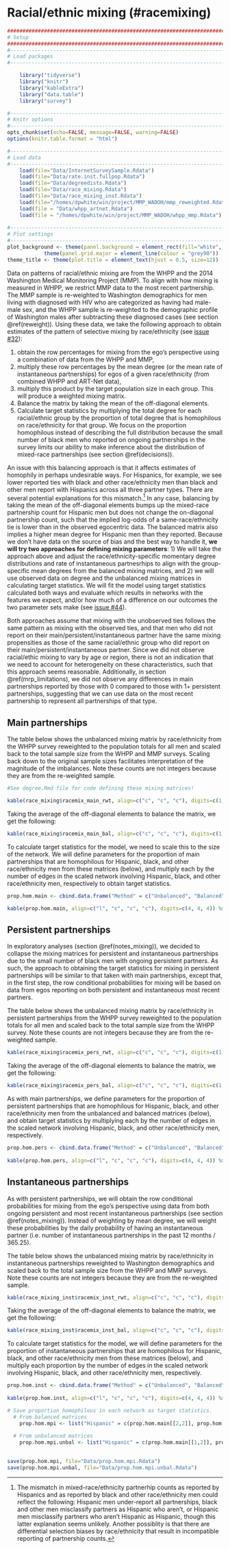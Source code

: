 # Racial/ethnic mixing (#racemixing)

```r
####################################################################################
# Setup
####################################################################################
#-----------------------------------------------------------------------------------
# Load packages
#-----------------------------------------------------------------------------------

    library("tidyverse")
    library("knitr")
    library("kableExtra")
    library("data.table")
    library("survey")

#-----------------------------------------------------------------------------------
# Knitr options
#-----------------------------------------------------------------------------------
opts_chunk$set(echo=FALSE, message=FALSE, warning=FALSE)
options(knitr.table.format = "html") 

#-----------------------------------------------------------------------------------
# Load data
#-----------------------------------------------------------------------------------
    load(file="Data/InternetSurveySample.Rdata")
    load(file="Data/rate.inst.fullpop.Rdata")
    load(file="Data/degreedists.Rdata")
    load(file="Data/race_mixing.Rdata")
    load(file="Data/race_mixing_inst.Rdata")
    load(file="/homes/dpwhite/win/project/MMP_WADOH/mmp_reweighted.Rdata")
    load(file = "Data/whpp_artnet.Rdata")
    load(file = "/homes/dpwhite/win/project/MMP_WADOH/whpp_mmp.Rdata")
    
#-----------------------------------------------------------------------------------
# Plot settings
#-----------------------------------------------------------------------------------
plot_background <- theme(panel.background = element_rect(fill="white", colour = "black")) +
            theme(panel.grid.major = element_line(colour = "grey90"))
theme_title <- theme(plot.title = element_text(hjust = 0.5, size=12)) 

```

Data on patterns of racial/ethnic mixing are from the WHPP and the 2014 Washington Medical Monitoring Project (MMP). To align with how mixing is measured in WHPP, we restrict MMP data to the most recent partnership. The MMP sample is re-weighted to Washington demographics for men living with diagnosed with HIV who are categorized as having had male-male sex, and the WHPP sample is re-weighted to the demographic profile of Washington males after subtracting these diagnosed cases (see section \@ref(reweight)). Using these data, we take the following approach to obtain estimates of the pattern of selective mixing by race/ethnicity (see [issue #32](https://github.com/statnet/WHAMP/issues/32)):  

  1. obtain the row percentages for mixing from the ego's perspective using a combination of data from the WHPP and MMP, 
  2. multiply these row percentages by the mean degree (or the mean rate of instantaneous partnerships) for egos of a given race/ethnicity (from combined WHPP and ART-Net data), 
  3. multiply this product by the target population size in each group. This will produce a weighted mixing matrix. 
  4. Balance the matrix by taking the mean of the off-diagonal elements.
  5. Calculate target statistics by multiplying the total degree for each racial/ethnic group by the proportion of total degree that is homophilous on race/ethnicity for that group. We focus on the proportion homophilous instead of describing the full distribution because the small number of black men who reported on ongoing partnerships in the survey limits our ability to make inference about the distribution of mixed-race partnerships (see section \@ref(decisions)).

An issue with this balancing approach is that it affects estimates of homophily in perhaps undesirable ways. For Hispanics, for example, we see lower reported ties with black and other race/ethnicity men than black and other men report with Hispanics across all three partner types. There are several potential explanations for this mismatch.^[The mismatch in mixed-race/ethnicity partnerhip counts as reported by Hispanics and as reported by black and other race/ethnicity men could reflect the following: Hispanic men under-report all partnerships, black and other men misclassify partners as Hispanic who aren't, or Hispanic men misclassify partners who aren't Hispanic as Hispanic, though this latter explanation seems unlikely. Another possiblity is that there are differential selection biases by race/ethnicity that result in incompatible reporting of partnership counts.] In any case, balancing by taking the mean of the off-diagonal elements bumps up the mixed-race partnership count for Hispanic men but does not change the on-diagonal partnership count, such that the implied log-odds of a same-race/ethnicity tie is lower than in the observed egocentric data. The balanced matrix also implies a higher mean degree for Hispanic men than they reported. Because we don't have data on the source of bias and the best way to handle it, __we will try two approaches for defining mixing parameters__: 1) We will take the approach above and adjust the race/ethnicity-specific momentary degree distributions and rate of instantaneous partnesrhips to align with the group-specific mean degrees from the balanced mixing matrices, and 2) we will use observed data on degree and the unbalanced mixing matrices in calculating target statistics. We will fit the model using target statistics calculated both ways and evaluate which results in networks with the features we expect, and/or how much of a difference on our outcomes the two parameter sets make (see [issue #44](https://github.com/statnet/WHAMP/issues/44)).

Both approaches assume that mixing with the unobserved ties follows the same pattern as mixing with the observed ties, and that men who did not report on their main/persistent/instantaneous partner have the same mixing propensities as those of the same racial/ethnic group who did report on their main/persistent/instantaneous partner. Since we did not observe racial/ethic mixing to vary by age or region, there is not an indication that we need to account for heterogeneity on these characteristics, such that this approach seems reasonable. Additionally, in section \@ref(mrp_limitations), we did not observe any differences in main partnerships reported by those with 0 compared to those with 1+ persistent partnerships, suggesting that we can use data on the most recent partnership to represent all partnerships of that type.

## Main partnerships
The table below shows the unbalanced mixing matrix by race/ethnicity from the WHPP survey reweighted to the population totals for all men and scaled back to the total sample size from the WHPP and MMP surveys. Scaling back down to the original sample sizes facilitates interpretation of the magnitude of the imbalances. Note these counts are not integers because they are from the re-weighted sample.

```r
#See degree.Rmd file for code defining these mixing matrices!

kable(race_mixing$racemix_main_rwt, align=c("c", "c", "c"), digits=c(1, 1, 1)) %>% kable_styling(full_width=F, position="center") %>% column_spec(1, bold=T, color="black", width="2cm") %>% column_spec(2:4, width = "2cm")

```

Taking the average of the off-diagonal elements to balance the matrix, we get the following:
```r

kable(race_mixing$racemix_main_bal, align=c("c", "c", "c"), digits=c(1, 1, 1)) %>% kable_styling(full_width=F, position="center") %>% column_spec(1, bold=T, color="black", width="2cm") %>% column_spec(2:4, width = "2cm")

```

To calculate target statistics for the model, we need to scale this to the size of the network. We will define parameters for the proportion of main partnerships that are homophilous for Hispanic, black, and other race/ethnicity men from these matrices (below), and multiply each by the number of edges in the scaled network involving Hispanic, black, and other race/ethnicity men, respectively to obtain target statistics.

```r
prop.hom.main <- cbind.data.frame("Method" = c("Unbalanced", "Balanced"), "Hispanic" = c(race_mixing$racemix_main_rwt[1,1]/sum(race_mixing$racemix_main_rwt[1,]), race_mixing$racemix_main_bal[1,1]/sum(race_mixing$racemix_main_bal[1,])), "Black" = c(race_mixing$racemix_main_rwt[2,2]/sum(race_mixing$racemix_main_rwt[2,]), race_mixing$racemix_main_bal[2,2]/sum(race_mixing$racemix_main_bal[2,])), "Other" = c(race_mixing$racemix_main_rwt[3,3]/sum(race_mixing$racemix_main_rwt[3,]), race_mixing$racemix_main_bal[3,3]/sum(race_mixing$racemix_main_bal[3,])))

kable(prop.hom.main, align=c("l", "c", "c", "c"), digits=c(4, 4, 4)) %>% kable_styling(full_width=F, position="center") %>% column_spec(2:4, width = "2cm")
```

## Persistent partnerships
In exploratory analyses (section \@ref(notes_mixing)), we decided to collapse the mixing matrices for persistent and instantaneous partnerships due to the small number of black men with ongoing persistent partners. As such, the approach to obtaining the target statistics for mixing in persistent partnerships will be similar to that taken with main partnerships, except that, in the first step, the row conditional probabilities for mixing will be based on data from egos reporting on both persistent and instantaneous most recent partners.  

The table below shows the unbalanced mixing matrix by race/ethnicity in persistent partnerships from the WHPP survey reweighted to the population totals for all men and scaled back to the total sample size from the WHPP survey. Note these counts are not integers because they are from the re-weighted sample.

```r

kable(race_mixing$racemix_pers_rwt, align=c("c", "c", "c"), digits=c(1, 1, 1)) %>% kable_styling(full_width=F, position="center") %>% column_spec(1, bold=T, color="black", width="2cm") %>% column_spec(2:4, width = "2cm")

```

Taking the average of the off-diagonal elements to balance the matrix, we get the following:
```r

kable(race_mixing$racemix_pers_bal, align=c("c", "c", "c"), digits=c(1, 1, 1)) %>% kable_styling(full_width=F, position="center") %>% column_spec(1, bold=T, color="black", width="2cm") %>% column_spec(2:4, width = "2cm")

```

As with main partnerships, we define parameters for the proportion of persistent partnerships that are homophilous for Hispanic, black, and other race/ethnicity men from the unbalanced and balanced matrices (below), and obtain target statistics by multiplying each by the number of edges in the scaled network involving Hispanic, black, and other race/ethnicity men, respectively.

```r
prop.hom.pers <- cbind.data.frame("Method" = c("Unbalanced", "Balanced"), "Hispanic" = c(race_mixing$racemix_pers_rwt[1,1]/sum(race_mixing$racemix_pers_rwt[1,]), race_mixing$racemix_pers_bal[1,1]/sum(race_mixing$racemix_pers_bal[1,])), "Black" = c(race_mixing$racemix_pers_rwt[2,2]/sum(race_mixing$racemix_pers_rwt[2,]), race_mixing$racemix_pers_bal[2,2]/sum(race_mixing$racemix_pers_bal[2,])), "Other" = c(race_mixing$racemix_pers_rwt[3,3]/sum(race_mixing$racemix_pers_rwt[3,]), race_mixing$racemix_pers_bal[3,3]/sum(race_mixing$racemix_pers_bal[3,])))
    
kable(prop.hom.pers, align=c("l", "c", "c", "c"), digits=c(4, 4, 4)) %>% kable_styling(full_width=F, position="center") %>% column_spec(2:4, width = "2cm")
```

## Instantaneous partnerships
As with persistent partnerships, we will obtain the row conditional probabilities for mixing from the ego's perspective using data from both ongoing persistent and most recent instantaneous partnerships (see section \@ref(notes_mixing)). Instead of weighting by mean degree, we will weight these probabilities by the daily probability of having an instantaneous partner (i.e. number of instantaneous partnerships in the past 12 months / 365.25).  

The table below shows the unbalanced mixing matrix by race/ethnicity in instantaneous partnerships reweighted to Washington demographics and scaled back to the total sample size from the WHPP and MMP surveys. Note these counts are not integers because they are from the re-weighted sample.

```r

kable(race_mixing_inst$racemix_inst_rwt, align=c("c", "c", "c"), digits=c(4, 4, 4)) %>% kable_styling(full_width=F, position="center") %>% column_spec(1, bold=T, color="black", width="2cm") %>% column_spec(2:4, width = "2cm")

```

Taking the average of the off-diagonal elements to balance the matrix, we get the following:
```r

kable(race_mixing_inst$racemix_inst_bal, align=c("c", "c", "c"), digits=c(4, 4, 4)) %>% kable_styling(full_width=F, position="center") %>% column_spec(1, bold=T, color="black", width="2cm") %>% column_spec(2:4, width = "2cm")

```

To calculate target statistics for the model, we will define parameters for the proportion of instantaneous partnerships that are homophilous for Hispanic, black, and other race/ethnicity men from these matrices (below), and multiply each proportion by the number of edges in the scaled network involving Hispanic, black, and other race/ethnicity men, respectively.

```r
prop.hom.inst <- cbind.data.frame("Method" = c("Unbalanced", "Balanced"), "Hispanic" = c(race_mixing_inst$racemix_inst_rwt[1,1]/sum(race_mixing_inst$racemix_inst_rwt[1,]), race_mixing_inst$racemix_inst_bal[1,1]/sum(race_mixing_inst$racemix_inst_bal[1,])), "Black" = c(race_mixing_inst$racemix_inst_rwt[2,2]/sum(race_mixing_inst$racemix_inst_rwt[2,]), race_mixing_inst$racemix_inst_bal[2,2]/sum(race_mixing_inst$racemix_inst_bal[2,])), "Other" = c(race_mixing_inst$racemix_inst_rwt[3,3]/sum(race_mixing_inst$racemix_inst_rwt[3,]), race_mixing_inst$racemix_inst_bal[3,3]/sum(race_mixing_inst$racemix_inst_bal[3,])))
    
kable(prop.hom.inst, align=c("l", "c", "c", "c"), digits=c(4, 4, 4)) %>% kable_styling(full_width=F, position="center") %>% column_spec(2:4, width = "2cm")
```

```r
# Save proportion homophilous in each network as target statistics.
  # From balanced matrices
    prop.hom.mpi <- list("Hispanic" = c(prop.hom.main[[2,2]], prop.hom.pers[[2,2]], prop.hom.inst[[2,2]]), "Black" = c(prop.hom.main[[2,3]], prop.hom.pers[[2,3]], prop.hom.inst[[2,3]]), "Other" = c(prop.hom.main[[2,4]], prop.hom.pers[[2,4]], prop.hom.inst[[2,4]]))
    
  # From unbalanced matrices
    prop.hom.mpi.unbal <- list("Hispanic" = c(prop.hom.main[[1,2]], prop.hom.pers[[1,2]], prop.hom.inst[[1,2]]), "Black" = c(prop.hom.main[[1,3]], prop.hom.pers[[1,3]], prop.hom.inst[[1,3]]), "Other" = c(prop.hom.main[[1,4]], prop.hom.pers[[1,4]], prop.hom.inst[[1,4]]))
    

save(prop.hom.mpi, file="Data/prop.hom.mpi.Rdata")
save(prop.hom.mpi.unbal, file="Data/prop.hom.mpi.unbal.Rdata")
```
